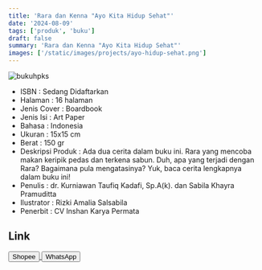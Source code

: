 ```yaml
---
title: 'Rara dan Kenna "Ayo Kita Hidup Sehat"'
date: '2024-08-09'
tags: ['produk', 'buku']
draft: false
summary: 'Rara dan Kenna "Ayo Kita Hidup Sehat"'
images: ['/static/images/projects/ayo-hidup-sehat.png']
---
```


![bukuhpks](/static/images/projects/ayo-hidup-sehat.png)

- ISBN : Sedang Didaftarkan
- Halaman : 16 halaman
- Jenis Cover : Boardbook
- Jenis Isi : Art Paper
- Bahasa : Indonesia
- Ukuran : 15x15 cm
- Berat : 150 gr
- Deskripsi Produk : Ada dua cerita dalam buku ini. Rara yang mencoba makan keripik pedas dan terkena sabun. Duh, apa yang terjadi dengan Rara? Bagaimana pula mengatasinya? Yuk, baca cerita lengkapnya dalam buku ini!
- Penulis : dr. Kurniawan Taufiq Kadafi, Sp.A(k). dan Sabila Khayra Pramuditta
- Ilustrator : Rizki Amalia Salsabila
- Penerbit : CV Inshan Karya Permata

## Link

<div>
<a
  href="https://id.shp.ee/tVEpy4g"
  target="_blank"
>
  <button className="btn-shopee">Shopee</button>
</a>

  <a href="https://wa.me/6281567891021" target="_blank">
    <button className="btn-wa">WhatsApp</button>
  </a>
</div>
